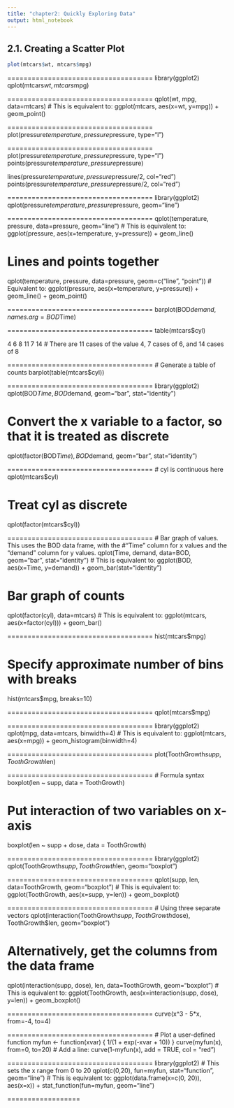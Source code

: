 ```yaml
---
title: "chapter2: Quickly Exploring Data"
output: html_notebook
---
```


## 2.1. Creating a Scatter Plot
```r
plot(mtcars$wt, mtcars$mpg)
```    
    
====================================
library(ggplot2)
qplot(mtcars$wt, mtcars$mpg)
    
    
====================================
qplot(wt, mpg, data=mtcars)
# This is equivalent to:
ggplot(mtcars, aes(x=wt, y=mpg)) + geom_point()
    
    
====================================
plot(pressure$temperature, pressure$pressure, type="l")
    
    
====================================
plot(pressure$temperature, pressure$pressure, type="l")
points(pressure$temperature, pressure$pressure)

lines(pressure$temperature, pressure$pressure/2, col="red")
points(pressure$temperature, pressure$pressure/2, col="red")
    
    
====================================
library(ggplot2)
qplot(pressure$temperature, pressure$pressure, geom="line")
    
    
====================================
qplot(temperature, pressure, data=pressure, geom="line")
# This is equivalent to:
ggplot(pressure, aes(x=temperature, y=pressure)) + geom_line()


# Lines and points together
qplot(temperature, pressure, data=pressure, geom=c("line", "point"))
# Equivalent to:
ggplot(pressure, aes(x=temperature, y=pressure)) + geom_line() + geom_point()
    
    
====================================
barplot(BOD$demand, names.arg=BOD$Time)
    
    
====================================
table(mtcars$cyl)

 4  6  8
11  7 14
# There are 11 cases of the value 4, 7 cases of 6, and 14 cases of 8

    
    
====================================
# Generate a table of counts
barplot(table(mtcars$cyl))
    
    
====================================
library(ggplot2)
qplot(BOD$Time, BOD$demand, geom="bar", stat="identity")

# Convert the x variable to a factor, so that it is treated as discrete
qplot(factor(BOD$Time), BOD$demand, geom="bar", stat="identity")
    
    
====================================
# cyl is continuous here
qplot(mtcars$cyl)

# Treat cyl as discrete
qplot(factor(mtcars$cyl))
    
    
====================================
# Bar graph of values. This uses the BOD data frame, with the 
#"Time" column for x values and the "demand" column for y values.
qplot(Time, demand, data=BOD, geom="bar", stat="identity")
# This is equivalent to:
ggplot(BOD, aes(x=Time, y=demand)) + geom_bar(stat="identity")


# Bar graph of counts
qplot(factor(cyl), data=mtcars)
# This is equivalent to:
ggplot(mtcars, aes(x=factor(cyl))) + geom_bar()
    
    
====================================
hist(mtcars$mpg)

# Specify approximate number of bins with breaks
hist(mtcars$mpg, breaks=10)
    
    
====================================
qplot(mtcars$mpg)
    
    
====================================
library(ggplot2)
qplot(mpg, data=mtcars, binwidth=4)
# This is equivalent to:
ggplot(mtcars, aes(x=mpg)) + geom_histogram(binwidth=4)
    
    
====================================
plot(ToothGrowth$supp, ToothGrowth$len)
    
    
====================================
# Formula syntax
boxplot(len ~ supp, data = ToothGrowth)

# Put interaction of two variables on x-axis
boxplot(len ~ supp + dose, data = ToothGrowth)
    
    
====================================
library(ggplot2)
qplot(ToothGrowth$supp, ToothGrowth$len, geom="boxplot")
    
    
====================================
qplot(supp, len, data=ToothGrowth, geom="boxplot")
# This is equivalent to:
ggplot(ToothGrowth, aes(x=supp, y=len)) + geom_boxplot()
    
    
====================================
# Using three separate vectors
qplot(interaction(ToothGrowth$supp, ToothGrowth$dose), ToothGrowth$len,
      geom="boxplot")

# Alternatively, get the columns from the data frame
qplot(interaction(supp, dose), len, data=ToothGrowth, geom="boxplot")
# This is equivalent to:
ggplot(ToothGrowth, aes(x=interaction(supp, dose), y=len)) + geom_boxplot()
    
    
====================================
curve(x^3 - 5*x, from=-4, to=4)
    
    
====================================
# Plot a user-defined function
myfun <- function(xvar) {
    1/(1 + exp(-xvar + 10))
}
curve(myfun(x), from=0, to=20)
# Add a line:
curve(1-myfun(x), add = TRUE, col = "red")
    
    
====================================
library(ggplot2)
# This sets the x range from 0 to 20
qplot(c(0,20), fun=myfun, stat="function", geom="line")
# This is equivalent to:
ggplot(data.frame(x=c(0, 20)), aes(x=x)) + stat_function(fun=myfun, geom="line")
    
    
==================